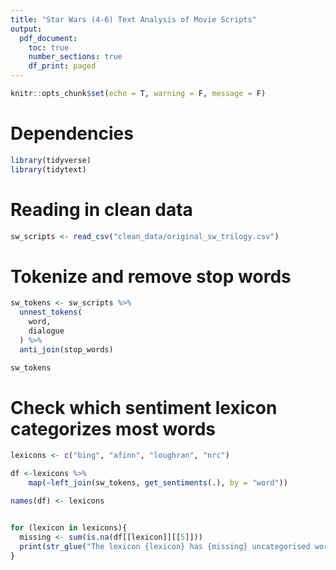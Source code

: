 ```yaml
---
title: "Star Wars (4-6) Text Analysis of Movie Scripts"
output:
  pdf_document:
    toc: true
    number_sections: true
    df_print: paged
---
```


```r
knitr::opts_chunk$set(echo = T, warning = F, message = F)
```

# Dependencies

```r
library(tidyverse)
library(tidytext)
```

# Reading in clean data

```r
sw_scripts <- read_csv("clean_data/original_sw_trilogy.csv")
```

# Tokenize and remove stop words

```r
sw_tokens <- sw_scripts %>%
  unnest_tokens(
    word,
    dialogue
  ) %>%
  anti_join(stop_words)

sw_tokens
```

# Check which sentiment lexicon categorizes most words

```r
lexicons <- c("bing", "afinn", "loughran", "nrc")

df <-lexicons %>%
    map(~left_join(sw_tokens, get_sentiments(.), by = "word")) 

names(df) <- lexicons


for (lexicon in lexicons){
  missing <- sum(is.na(df[[lexicon]][[5]]))
  print(str_glue("The lexicon {lexicon} has {missing} uncategorised words"))
}

```

